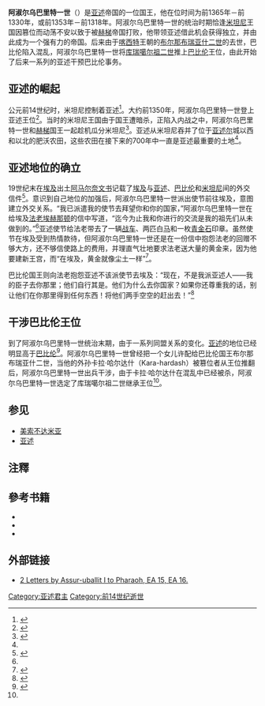 {{Infobox Monarch 
| name = 阿淑尔乌巴里特一世
| title = [[亚述君主列表|亚述国王]] 
| image = 
| caption = 
| reign = 公元前1365年－公元前1330年
| predecessor = [[伊里巴阿达德一世|伊里巴阿达德一世]]
| successor = [[恩利尔尼拉里|恩利尔尼拉里]]
| father =
| mother = 
| date of birth   = 
| place of birth  =
| date of death   = 公元前1330年 
| place of death  =
|}}
'''阿淑尔乌巴里特一世'''（{{lang-en|Ashur-uballit I}}）是[[亚述|亚述]]帝国的一位国王，他在位时间为前1365年－前1330年，或前1353年－前1318年。阿淑尔乌巴里特一世的统治时期恰逢[[米坦尼|米坦尼]]王国因篡位而动荡不安以致于被[[赫梯|赫梯]]帝国打败，他带领亚述借此机会获得独立，并由此成为一个强有力的帝国。后来由于[[喀西特|喀西特]]王朝的[[布尔那布瑞亚什二世|布尔那布瑞亚什二世]]的去世，巴比伦陷入混乱，阿淑尔乌巴里特一世将[[库瑞噶尔祖二世|库瑞噶尔祖二世]]推上[[巴比伦|巴比伦]]王位，由此开始了后来一系列的亚述干预巴比伦事务。

==亚述的崛起==
公元前14世纪时，米坦尼控制着亚述<ref name="c39">{{Harvnb|中华世纪坛世界艺术馆|宾夕法尼亚大学考古和人类学博物馆|2007|p=39}}</ref>。大约前1350年，阿淑尔乌巴里特一世登上亚述王位<ref name="B68">{{Harvnb|布朗2|2002|p=68}}</ref>。当时的米坦尼王国由于国王遭暗杀，正陷入内战之中，阿淑尔乌巴里特一世和[[赫梯|赫梯]]国王一起趁机瓜分米坦尼<ref>{{Harvnb|布朗2|2002|p=67}}</ref>。亚述从米坦尼吞并了位于[[亚述尔|亚述尔]]城以西和以北的肥沃农田，这些农田在接下来的700年中一直是亚述最重要的土地<ref name="B68"/>。

==亚述地位的确立==
19世纪末在[[埃及|埃及]]出土[[阿马尔奈文书|阿马尔奈文书]]记载了[[埃及|埃及]]与[[亚述|亚述]]、[[巴比伦|巴比伦]]和[[米坦尼|米坦尼]]间的外交信件<ref>{{Harvnb|中华世纪坛世界艺术馆|宾夕法尼亚大学考古和人类学博物馆|2007|p=41}}</ref>。意识到自己地位的加强后，阿淑尔乌巴里特一世派出使节前往埃及，意图建立外交关系。“我已派遣我的使节去拜望你和你的国家，”阿淑尔乌巴里特一世在给埃及[[法老|法老]][[埃赫那顿|埃赫那顿]]的信中写道，“迄今为止我和你进行的交流是我的祖先们从未做到的。”<ref name="B68"/>亚述使节给法老带去了一辆[[战车|战车]]、两匹白[[马|马]]和一枚[[青金石|青金石]]印章。虽然使节在埃及受到热情款待，但阿淑尔乌巴里特一世还是在一份信中抱怨法老的回赠不够大方，还不够信使路上的费用，并理直气壮地要求法老送大量的黄金来，因为他要建新王宫，而“在埃及，黄金就像尘土一样”<ref>{{Harvnb|吴欣|2006|p=76}}</ref>。

巴比伦国王则向法老抱怨亚述不该派使节去埃及：“现在，不是我派亚述人——我的臣子去你那里；他们自行其是。他们为什么去你国家？如果你还尊重我的话，别让他们在你那里得到任何东西！将他们两手空空的赶出去！”<ref>{{Harvnb|布朗2|2002|p=68-69}}</ref>

==干涉巴比伦王位==
到了阿淑尔乌巴里特一世统治末期，由于一系列同盟关系的变化。[[亚述|亚述]]的地位已经明显高于[[巴比伦|巴比伦]]<ref>{{Harvnb|布朗2|2002|p=69}}</ref>。阿淑尔乌巴里特一世曾经把一个女儿许配给巴比伦国王布尔那布瑞亚什二世，当他的外孙卡拉·哈尔达什（Kara-hardash）被篡位者从王位推翻后，阿淑尔乌巴里特一世出兵干涉，由于卡拉·哈尔达什在混乱中已经被杀，阿淑尔乌巴里特一世选定了库瑞噶尔祖二世继承王位<ref name="c39"/>。 

{{start box}}
{{succession box|title=[[亚述君主列表|亚述国王]]|before=[[伊里巴阿达德一世|伊里巴阿达德一世]]|after=[[恩利尔尼拉瑞|恩利尔尼拉瑞]]|years=前1365年－前1330年}}
{{end box}}

==参见==
*[[美索不达米亚|美索不达米亚]]
*[[亚述|亚述]]

== 注釋 ==
{{reflist}}

== 參考书籍 ==
* <cite id="CITEREF布朗22002">{{cite book
|ref=harv
|last=布朗|first=戴尔|others=李旭影 吴冰 张黎新 译
|title=美索不达米亚:强有力的国王 = Mesopotamia : The Mighty Kings
|location=南宁
|publisher=华夏出版社；广西人民出版社
|edition=第1版
|isbn=7-219-04450-X
|language=zh
|date=2002年1月}}</cite>
* <cite id="CITEREF中华世纪坛世界艺术馆宾夕法尼亚大学考古和人类学博物馆2007">{{cite book
|ref=harv
|author=中华世纪坛世界艺术馆|author2=宾夕法尼亚大学考古和人类学博物馆
|title=美索不达米亚文明
|location=北京
|publisher=文物出版社
|edition=第1版
|isbn=978-7-5010-2112-3
|language=zh
|date=2007年2月}}</cite>
* <cite id="CITEREF吴欣2006">{{cite book
|ref=harv
|author=吴欣|others=中华世纪坛世界艺术馆
|title=美索不达米亚 : 一个文明的历程
|location=北京
|publisher=文物出版社
|edition=第1版
|isbn=7-5010-2012-4
|language=zh
|date=2006年11月}}</cite>

==外部链接==
*[http://www.reshafim.org.il/ad/egypt/a-ashuruballit.htm 2 Letters by Assur-uballit I to [[Pharaoh|Pharaoh]], EA 15, [[EA_(el_Amarna)|EA]] 16.] {{Wayback|url=http://www.reshafim.org.il/ad/egypt/a-ashuruballit.htm |date=20170507035909 }}
{{亚述国王}}
[[Category:亚述君主|Category:亚述君主]]
[[Category:前14世纪逝世|Category:前14世纪逝世]]